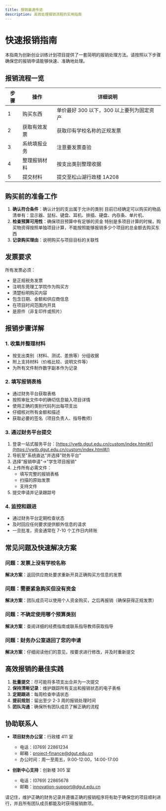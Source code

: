 ```yaml
---
title: 报销最速传说
description: 高效处理报销流程的实用指南
---
```


# 快速报销指南

本指南为创新创业训练计划项目提供了一套简明的报销处理方法。请按照以下步骤确保您的报销申请能够快速、准确地处理。

## 报销流程一览

| 步骤 | 操作         | 详细说明                                  |
| ---- | ------------ | ----------------------------------------- |
| 1    | 购买东西     | 单价最好 300 以下，300 以上要列为固定资产 |
| 2    | 获取有效发票 | 获取印有学校名称的正规发票                |
| 3    | 系统填报业务 | 注意要发票查验                            |
| 4    | 整理报销材料 | 按支出类别整理收据                        |
| 5    | 提交材料     | 提交至松山湖行政楼 1A208                  |

## 购买前的准备工作

1. **确认符合条件**：确认计划的支出属于允许的类别
   目前已经确定可以购买的物品清单有：显示器、鼠标、键盘、耳机、排插、硬盘、内存条、单片机、
2. **检查预算可用性**：确保项目预算中有足够的资金
   特别是多项目计算的时候，购买物资得按照单独项目计算，不能按照能够报销多少个项目的总金额去购买东西
3. **记录购买理由**：说明购买与项目目标的关联性

## 发票要求

所有发票必须：

- 是正规税务发票
- 注明东莞理工学院作为购买方
- 清楚标明购买内容
- 包含日期、金额和供应商信息
- 在项目时间范围内开具
- 是原件（非复印件或照片）

## 报销步骤详解

### 1. 收集并整理材料

- 按支出类别（材料、测试、差旅等）分组收据
- 附上支持材料（价格比较、说明文件等）
- 为所有文件制作数字副本作为记录

### 2. 填写报销表格

- 通过财务平台获取表格
- 按照审批文件中的确切信息输入项目详情
- 使用正确的类别代码列出每项支出
- 仔细核对所有金额和描述
- 获取必要的签名（项目负责人、指导教师）

### 3. 通过财务平台提交

1. 登录一站式服务平台：[https://ywtb.dgut.edu.cn/custom/index.html#/](https://ywtb.dgut.edu.cn/custom/index.html#/)
2. 导航至"系统直达"并选择"财务平台"
3. 选择"报销申请"→"学生项目报销"
4. 上传所有必需文件：
   - 填写完整的报销表格
   - 扫描的原始发票
   - 支持文件
5. 提交申请并记录跟踪号

### 4. 监控和跟进

- 通过财务平台定期检查状态
- 及时回应任何要求提供额外信息的请求
- 一旦批准，资金通常在 7-10 个工作日内转账

## 常见问题及快速解决方案

### 问题：发票上没有学校名称

**解决方案**：返回供应商处要求重新开具正确购买方信息的发票

### 问题：需要紧急购买但没有资金

**解决方案**：团队成员可以使用个人资金购买，之后再报销（确保获得正规发票）

### 问题：不确定使用哪个预算类别

**解决方案**：查阅详细的经费指南或联系指导教师获取指导

### 问题：财务办公室退回了您的申请

**解决方案**：仔细阅读他们的意见，按要求进行修改，并及时重新提交

## 高效报销的最佳实践

1. **批量提交**：尽可能将多项支出合并为一次提交
2. **保持清晰记录**：维护跟踪所有支出和报销状态的电子表格
3. **定期跟进**：每周检查申请状态
4. **提前规划**：留出至少 2-3 周的报销处理时间
5. **团队沟通**：确保所有团队成员了解正确的流程

## 协助联系人

- **项目财务办公室**：行政楼 411 室

  - 电话：(0769) 22861234
  - 邮箱：project-finance@dgut.edu.cn
  - 办公时间：周一至周五，9:00-12:00，14:00-17:00

- **创新中心支持**：创新楼 305 室
  - 电话：(0769) 22865678
  - 邮箱：innovation-support@dgut.edu.cn

请记住，维护正确的财务记录并遵循正确的报销程序将有助于确保您的项目顺利进行，并且所有团队成员都能及时获得报销款项。
